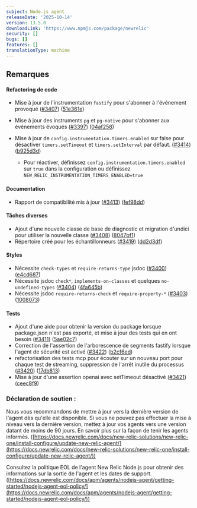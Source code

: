 ```yaml
---
subject: Node.js agent
releaseDate: '2025-10-14'
version: 13.5.0
downloadLink: 'https://www.npmjs.com/package/newrelic'
security: []
bugs: []
features: []
translationType: machine
---
```


## Remarques

#### Refactoring de code

* Mise à jour de l&apos;instrumentation `fastify` pour s&apos;abonner à l&apos;événement provoqué ([#3407](https://github.com/newrelic/node-newrelic/pull/3407)) ([51e361e](https://github.com/newrelic/node-newrelic/commit/51e361ed736fa1235eeb16f1c5ec833a1b56a0bf))

* Mise à jour des instruments `pg` et `pg-native` pour s&apos;abonner aux événements évoqués ([#3397](https://github.com/newrelic/node-newrelic/pull/3397)) ([04af258](https://github.com/newrelic/node-newrelic/commit/04af2580a554ecabedab447d5edc5cec836d7f40))

* Mise à jour de `config.instrumentation.timers.enabled` sur false pour désactiver `timers.setTimeout` et `timers.setInterval` par défaut. ([#3414](https://github.com/newrelic/node-newrelic/pull/3414)) ([b925d3d](https://github.com/newrelic/node-newrelic/commit/b925d3d178886e6d4bbd0f2eaa6f51b6fddd7878))

  * Pour réactiver, définissez `config.instrumentation.timers.enabled` sur `true` dans la configuration ou définissez `NEW_RELIC_INSTRUMENTATION_TIMERS_ENABLED=true`

#### Documentation

* Rapport de compatibilité mis à jour ([#3413](https://github.com/newrelic/node-newrelic/pull/3413)) ([fef98dd](https://github.com/newrelic/node-newrelic/commit/fef98ddffddf60b32f162ea87dee2a3a0bdf8048))

#### Tâches diverses

* Ajout d&apos;une nouvelle classe de base de diagnostic et migration d&apos;undici pour utiliser la nouvelle classe ([#3408](https://github.com/newrelic/node-newrelic/pull/3408)) ([8047bf1](https://github.com/newrelic/node-newrelic/commit/8047bf165ae5105bb612c1a834d574078d52724d))
* Répertoire créé pour les échantillonneurs ([#3419](https://github.com/newrelic/node-newrelic/pull/3419)) ([dd2d3df](https://github.com/newrelic/node-newrelic/commit/dd2d3dfe1bb2582de51e07a1cce6077df84f7108))

#### Styles

* Nécessite `check-types` et `require-returns-type` jsdoc ([#3400](https://github.com/newrelic/node-newrelic/pull/3400)) ([e4cd687](https://github.com/newrelic/node-newrelic/commit/e4cd687c59aeaba6b627403bcb29b4b6576fe4d9))
* Nécessite jsdoc `check*`, `implements-on-classes` et quelques `no-undefined-types` ([#3404](https://github.com/newrelic/node-newrelic/pull/3404)) ([4fa645b](https://github.com/newrelic/node-newrelic/commit/4fa645b91900ff0acbd24b8f50c6fffcd07f3b82))
* Nécessite jsdoc `require-returns-check` et `require-property-*` ([#3403](https://github.com/newrelic/node-newrelic/pull/3403)) ([1008073](https://github.com/newrelic/node-newrelic/commit/100807342b9c9283f43042024f15bb575de219ee))

#### Tests

* Ajout d&apos;une aide pour obtenir la version du package lorsque package.json n&apos;est pas exporté, et mise à jour des tests qui en ont besoin ([#3411](https://github.com/newrelic/node-newrelic/pull/3411)) ([5ae02c7](https://github.com/newrelic/node-newrelic/commit/5ae02c7411cd7ae0a45203b025559c5442a7171e))
* Correction de l&apos;assertion de l&apos;arborescence de segments fastify lorsque l&apos;agent de sécurité est activé ([#3422](https://github.com/newrelic/node-newrelic/pull/3422)) ([b2cf6ed](https://github.com/newrelic/node-newrelic/commit/b2cf6ed5d8debae23d0bb31e9a72b325464fadc2))
* refactorisation des tests mcp pour écouter sur un nouveau port pour chaque test de streaming, suppression de l&apos;arrêt inutile du processus ([#3420](https://github.com/newrelic/node-newrelic/pull/3420)) ([17db813](https://github.com/newrelic/node-newrelic/commit/17db8133e8e13c970362330885dccf4870942aea))
* Mise à jour d&apos;une assertion openai avec setTimeout désactivé ([#3421](https://github.com/newrelic/node-newrelic/pull/3421)) ([ceec8f9](https://github.com/newrelic/node-newrelic/commit/ceec8f9ef2ac95285dcc1619ef2ee8e187252beb))

### Déclaration de soutien :

Nous vous recommandons de mettre à jour vers la dernière version de l&apos;agent dès qu&apos;elle est disponible. Si vous ne pouvez pas effectuer la mise à niveau vers la dernière version, mettez à jour vos agents vers une version datant de moins de 90 jours. En savoir plus sur la façon de tenir les agents informés. ([https://docs.newrelic.com/docs/new-relic-solutions/new-relic-one/install-configure/update-new-relic-agent/](https://docs.newrelic.com/docs/new-relic-solutions/new-relic-one/install-configure/update-new-relic-agent/))

Consultez la politique EOL de l&apos;agent New Relic Node.js pour obtenir des informations sur la sortie de l&apos;agent et les dates de support. ([https://docs.newrelic.com/docs/apm/agents/nodejs-agent/getting-started/nodejs-agent-eol-policy/](https://docs.newrelic.com/docs/apm/agents/nodejs-agent/getting-started/nodejs-agent-eol-policy/))
